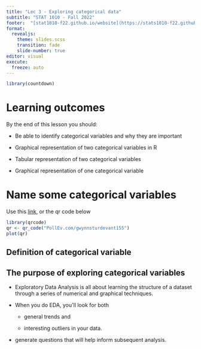 ```yaml
---
title: "Lec 3 - Exploring categorical data"
subtitle: "STAT 1010 - Fall 2022"
footer:  "[stat1010-f22.github.io/website](https://stats1010-f22.github.io/website/)"
format: 
  revealjs: 
    theme: slides.scss
    transition: fade
    slide-number: true
editor: visual
execute:
  freeze: auto
---
```


```r
library(countdown)
```

# Learning outcomes

By the end of this lesson you should:

-   Be able to identify categorical variables and why they are important

-   Graphical representation of two categorical variables in R

-   Tabular representation of two categorical variables

-   Graphical representation of one categorical variable

# Name some categorical variables

Use this [link](PollEv.com/gwynnsturdevant155), or the qr code below

```r
library(qrcode)
qr <- qr_code("PollEv.com/gwynnsturdevant155")
plot(qr)
```

## Definition of categorical variable

## The purpose of exploring categorical variables

-   Exploratory Data Analysis is all about learning the structure of a dataset through a series of numerical and graphical techniques.

-   When you do EDA, you\'ll look for both

    -   general trends and

    -   interesting outliers in your data.

-   generate questions that will help inform subsequent analysis.
